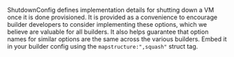 <!-- Code generated from the comments of the ShutdownConfig struct in shutdowncommand/config.go; DO NOT EDIT MANUALLY -->

ShutdownConfig defines implementation details for shutting down a VM once it
is done provisioned.
It is provided as a convenience to encourage builder developers to
consider implementing these options, which we believe are valuable for all
builders. It also helps guarantee that option names for similar options
are the same across the various builders. Embed it in your builder config
using the `mapstructure:",squash"` struct tag.
